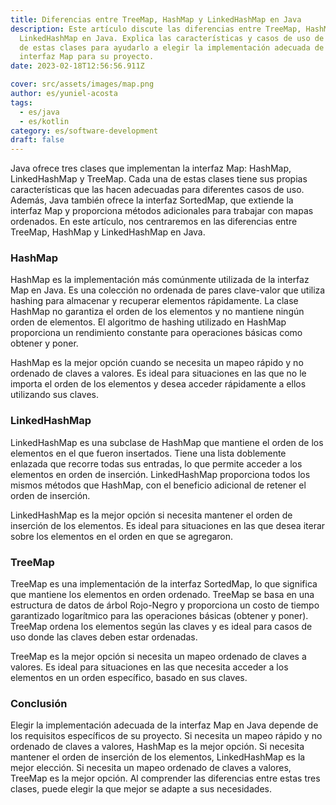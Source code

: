 ```yaml
---
title: Diferencias entre TreeMap, HashMap y LinkedHashMap en Java
description: Este artículo discute las diferencias entre TreeMap, HashMap y
  LinkedHashMap en Java. Explica las características y casos de uso de cada una
  de estas clases para ayudarlo a elegir la implementación adecuada de la
  interfaz Map para su proyecto.
date: 2023-02-18T12:56:56.911Z

cover: src/assets/images/map.png
author: es/yuniel-acosta
tags:
  - es/java
  - es/kotlin
category: es/software-development
draft: false
---
```



Java ofrece tres clases que implementan la interfaz Map: HashMap, LinkedHashMap y TreeMap. Cada una de estas clases tiene sus propias características que las hacen adecuadas para diferentes casos de uso. Además, Java también ofrece la interfaz SortedMap, que extiende la interfaz Map y proporciona métodos adicionales para trabajar con mapas ordenados. En este artículo, nos centraremos en las diferencias entre TreeMap, HashMap y LinkedHashMap en Java.

### **HashMap**

HashMap es la implementación más comúnmente utilizada de la interfaz Map en Java. Es una colección no ordenada de pares clave-valor que utiliza hashing para almacenar y recuperar elementos rápidamente. La clase HashMap no garantiza el orden de los elementos y no mantiene ningún orden de elementos. El algoritmo de hashing utilizado en HashMap proporciona un rendimiento constante para operaciones básicas como obtener y poner.

HashMap es la mejor opción cuando se necesita un mapeo rápido y no ordenado de claves a valores. Es ideal para situaciones en las que no le importa el orden de los elementos y desea acceder rápidamente a ellos utilizando sus claves.

### **LinkedHashMap**

LinkedHashMap es una subclase de HashMap que mantiene el orden de los elementos en el que fueron insertados. Tiene una lista doblemente enlazada que recorre todas sus entradas, lo que permite acceder a los elementos en orden de inserción. LinkedHashMap proporciona todos los mismos métodos que HashMap, con el beneficio adicional de retener el orden de inserción.

LinkedHashMap es la mejor opción si necesita mantener el orden de inserción de los elementos. Es ideal para situaciones en las que desea iterar sobre los elementos en el orden en que se agregaron.

### **TreeMap**

TreeMap es una implementación de la interfaz SortedMap, lo que significa que mantiene los elementos en orden ordenado. TreeMap se basa en una estructura de datos de árbol Rojo-Negro y proporciona un costo de tiempo garantizado logarítmico para las operaciones básicas (obtener y poner). TreeMap ordena los elementos según las claves y es ideal para casos de uso donde las claves deben estar ordenadas.

TreeMap es la mejor opción si necesita un mapeo ordenado de claves a valores. Es ideal para situaciones en las que necesita acceder a los elementos en un orden específico, basado en sus claves.

### **Conclusión**

Elegir la implementación adecuada de la interfaz Map en Java depende de los requisitos específicos de su proyecto. Si necesita un mapeo rápido y no ordenado de claves a valores, HashMap es la mejor opción. Si necesita mantener el orden de inserción de los elementos, LinkedHashMap es la mejor elección. Si necesita un mapeo ordenado de claves a valores, TreeMap es la mejor opción. Al comprender las diferencias entre estas tres clases, puede elegir la que mejor se adapte a sus necesidades.
